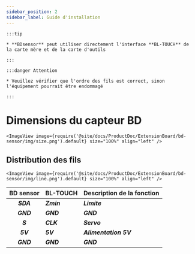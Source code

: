 ```yaml
---
sidebar_position: 2
sidebar_label: Guide d'installation
---
```




    :::tip

    * **BDsensor** peut utiliser directement l'interface **BL-TOUCH** de la carte mère et de la carte d'outils

    :::

    :::danger Attention

    * Veuillez vérifier que l'ordre des fils est correct, sinon l'équipement pourrait être endommagé

    :::

# Dimensions du capteur BD


    <ImageView image={require('@site/docs/ProductDoc/ExtensionBoard/bd-sensor/img/size.png').default} size="100%" align="left" />

## Distribution des fils

    <ImageView image={require('@site/docs/ProductDoc/ExtensionBoard/bd-sensor/img/line.png').default} size="100%" align="left" />

|      BD sensor    |  BL-TOUCH  |  Description de la fonction |
| :---------------: | :--------- |:--------------------------- |
|    ***SDA***    | ***Zmin*** | ***Limite***                 |
|    ***GND***    | ***GND***  | ***GND***                    |
|    ***S***      | ***CLK***  | ***Servo***                  |
|    ***5V***     | ***5V***   | ***Alimentation 5V***        |
|    ***GND***    | ***GND***  | ***GND***                    |



